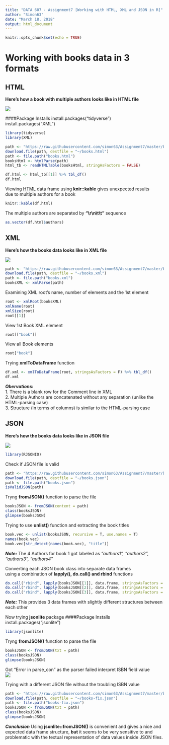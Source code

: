 ```yaml
---
title: "DATA 607 - Assignment7 [Working with HTML, XML and JSON in R]"
author: "Simon63"
date: "March 18, 2018"
output: html_document
---
```


```r
knitr::opts_chunk$set(echo = TRUE)
```

# Working with books data in 3 formats {.tabset .tabset-fade}

## HTML

**Here's how a book with multiple authors looks like in HTML file**  

![](C:/Users/simus/Documents/R/R Markdown/books-html.png)

####Package Installs
install.packages("tidyverse")  
install.packages("XML")  

```r
library(tidyverse)
library(XML)
```

```r
path <- "https://raw.githubusercontent.com/simon63/Assignment7/master/books.html"
download.file(path, destfile = "~/books.html")
path <- file.path("books.html")
booksHtml <- htmlParse(path)
html_tb <- readHTMLTable(booksHtml, stringAsFactors = FALSE)
```

```r
df.html <- html_tb[[1]] %>% tbl_df()
df.html
```

Viewing [HTML] data frame using **knir::kable** gives unexpected results  
due to multiple authors for a book
```r
knitr::kable(df.html)
```

The multiple authors are separated by **"\\r\\n\\t\\t"** sequence
```r
as.vector(df.html$authors)
```

## XML
**Here's how the books data looks like in XML file**  

![](C:/Users/simus/Documents/R/R Markdown/books-xml.png)

```r
path <- "https://raw.githubusercontent.com/simon63/Assignment7/master/books.xml"
download.file(path, destfile = "~/books.xml")
path <- file.path("books.xml")
booksXML <- xmlParse(path)

```

Examining XML root's name, number of elements and the 1st element
```r
root <- xmlRoot(booksXML)
xmlName(root)
xmlSize(root)
root[[1]]
```

View 1st Book XML element
```r
root[["book"]]
```

View all Book elements
```r
root["book"]
```

Trying **xmlToDataFrame** function  
```r
df.xml <- xmlToDataFrame(root, stringsAsFactors = F) %>% tbl_df()
df.xml
```
***Obervations:***  
1.  There is a blank row for the Comment line in XML  
2.  Multiple Authors are concatenated without any separation (unlike the HTML-parsing case)  
3.  Structure (in terms of columns) is similar to the HTML-parsing case  


## JSON
**Here's how the books data looks like in JSON file**  

![](C:/Users/simus/Documents/R/R Markdown/books-json.png)

```r
library(RJSONIO)
```

Check if JSON file is valid
```r
path <- "https://raw.githubusercontent.com/simon63/Assignment7/master/books.json"
download.file(path, destfile = "~/books.json")
path <- file.path("books.json")
isValidJSON(path)
```
Tryng **fromJSON()** function to parse the file
```r
booksJSON <- fromJSON(content = path)
class(booksJSON)
glimpse(booksJSON)
```

Trying to use **unlist()** function and extracting the book titles
```r
book.vec <- unlist(booksJSON, recursive = T, use.names = T)
names(book.vec)
book.vec[str_detect(names(book.vec), "title")]
```
***Note:*** The 4 Authors for book 1 got labeled as *"authors1", "authors2", "authors3", "authors4"*  

Converting each JSON book class into separate data frames  
using a combination of **lapply(), do.call() and rbind** functions  
```r
do.call("rbind", lapply(booksJSON[[1]], data.frame, stringsAsFactors = F))
do.call("rbind", lapply(booksJSON[[2]], data.frame, stringsAsFactors = F))
do.call("rbind", lapply(booksJSON[[3]], data.frame, stringsAsFactors = F))
```
***Note:*** This provides 3 data frames with slightly different structures between each other


Now trying **jsonlite** package
####Package Installs
install.packages("jsonlite")

```r
library(jsonlite)
```

Tryng **fromJSON()** function to parse the file
```r
booksJSON <- fromJSON(txt = path)
class(booksJSON)
glimpse(booksJSON)
```
Got "Error in parse_con" as the parser failed interpret ISBN field value  
![](C:/Users/simus/Documents/R/R Markdown/error-wk7.png)

Trying with a different JSON file without the troubling ISBN value  
```r
path <- "https://raw.githubusercontent.com/simon63/Assignment7/master/books-fix.json"
download.file(path, destfile = "~/books-fix.json")
path <- file.path("books-fix.json")
booksJSON <- fromJSON(txt = path)
class(booksJSON)
glimpse(booksJSON)
```
***Conclusion***  Using **jsonlite::fromJSON()** is convenient and gives a nice and expected data frame structure, **but** it seems to be very sensitive to and problematic with the textual representation of data values inside JSON files.